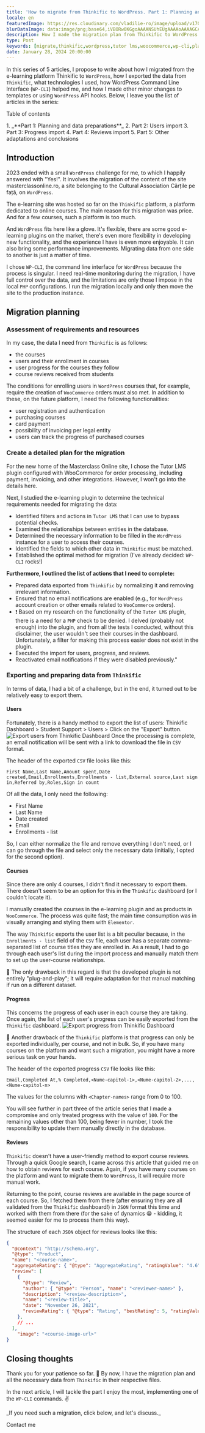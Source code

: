 ```yaml
---
title: 'How to migrate from Thinkific to WordPress. Part 1: Planning and data preparation'
locale: en
featuredImage: https://res.cloudinary.com/vladilie-ro/image/upload/v1706196659/blog/1.%20migrate-thinkific-to-wordpress/v5ypjuldovovlpqw1cc3.webp
blurDataImage: data:image/png;base64,iVBORw0KGgoAAAANSUhEUgAAAAoAAAAGCAIAAAB1kpiRAAAACXBIWXMAAAPoAAAD6AG1e1JrAAAAxUlEQVR4nAG6AEX/ANLS0t/f3+vr6+3t6+/y8fHy7/X39+/y8ens693f3gCZr8qmutOqwtuyxNrK1+b7+/j8//75/Pv19/fo6u0AOG2gKGGRNGiYPHCgUoO2gLPNnNXgmtLels/ZkMrVAKO51qnA3J2zy52yzH+0yxSesQB4iABOWwBicgCKoQDHx8VaTTwkEgAnEwBRQSxNTjkEGREADQA/Vkxmk5oAHg8ARzATLxsAHQAAHgIAMyAGOiQNUTsgaU8yPSsXAbliTzFAqmUAAAAASUVORK5CYII=
description: How I made the migration plan from Thinkific to WordPress of an e-learning site and how I exported the data from Thinkific.
type: Post
keywords: [migrate,thinkific,wordpress,tutor lms,woocommerce,wp-cli,planning,e-learning,masterclass,cărțile pe față]
date: January 28, 2024 20:00:00
---
```

In this series of 5 articles, I propose to write about how I migrated from the e-learning platform <Link href="https://thinkific.com">Thinkific</Link> to `WordPress`, how I exported the data from `Thinkific`, what technologies I used, how WordPress Command Line Interface (`WP-CLI`) helped me, and how I made other minor changes to templates or using `WordPress` API hooks.
Below, I leave you the list of articles in the series:
<div className='rounded-md border p-2 bg-gray-50 dark:bg-slate-900'>
    <p>Table of contents</p>
    1. _**Part 1: Planning and data preparations**_
    2. <Link href="/blog/migrate-thinkific-wordpress-part-2-users-import">Part 2: Users import</Link>
    3. <Link href="/blog/migrate-thinkific-wordpress-part-3-progress-import">Part 3: Progress import</Link>
    4. <Link href="/blog/migrate-thinkific-wordpress-part-4-reviews-import">Part 4: Reviews import</Link>
    5. <Link href="/blog/migrate-thinkific-wordpress-part-5-adaptations-conclusions">Part 5: Other adaptations and conclusions</Link>
</div>

## Introduction
2023 ended with a small `WordPress` challenge for me, to which I happily answered with "Yes!".
It involves the migration of the content of the site <Link href="https://masterclassonline.ro">masterclassonline.ro</Link>, a site belonging to the Cultural Association <Link href="https://cartilepefata.ro">Cărțile pe față</Link>, on `WordPress`.

The e-learning site was hosted so far on the `Thinkific` platform, a platform dedicated to online courses.
The main reason for this migration was price.
And for a few courses, such a platform is too much.

And `WordPress` fits here like a glove.
It's flexible, there are some good e-learning plugins on the market, there's even more flexibility in developing new functionality, and the experience I have is even more enjoyable.
It can also bring some performance improvements.
Migrating data from one side to another is just a matter of time.

I chose `WP-CLI`, the command line interface for `WordPress` because the process is singular.
I need real-time monitoring during the migration, I have full control over the data, and the limitations are only those I impose in the local `PHP` configurations.
I run the migration locally and only then move the site to the production instance.

## Migration planning

### Assessment of requirements and resources
In my case, the data I need from `Thinkific` is as follows:
- the courses
- users and their enrollment in courses
- user progress for the courses they follow
- course reviews received from students

The conditions for enrolling users in `WordPress` courses that, for example, require the creation of `WooCommerce` orders must also met.
In addition to these, on the future platform, I need the following functionalities:
- user registration and authentication
- purchasing courses
- card payment
- possibility of invoicing per legal entity
- users can track the progress of purchased courses

### Create a detailed plan for the migration
For the new home of the Masterclass Online site, I chose the <Link href="https://wordpress.org/plugins/tutor/">Tutor LMS</Link> plugin configured with <Link href="https://wordpress.org/plugins/woocommerce/">WooCommerce</Link> for order processing, including payment, invoicing, and other integrations.
However, I won't go into the details here.

Next, I studied the e-learning plugin to determine the technical requirements needed for migrating the data:
- Identified filters and actions in `Tutor LMS` that I can use to bypass potential checks.
- Examined the relationships between entities in the database.
- Determined the necessary information to be filled in the `WordPress` instance for a user to access their courses.
- Identified the fields to which other data in `Thinkific` must be matched.
- Established the optimal method for migration (I've already decided: `WP-CLI` rocks!)

**Furthermore, I outlined the list of actions that I need to complete:**
- Prepared data exported from `Thinkific` by normalizing it and removing irrelevant information.
- Ensured that no email notifications are enabled (e.g., for `WordPress` account creation or other emails related to `WooCommerce` orders).
- ❗️ Based on my research on the functionality of the `Tutor LMS` plugin, there is a need for a `PHP` check to be denied. I delved (probably not enough) into the plugin, and from all the tests I conducted, without this disclaimer, the user wouldn't see their courses in the dashboard. Unfortunately, a filter for making this process easier does not exist in the plugin.
- Executed the import for users, progress, and reviews.
- Reactivated email notifications if they were disabled previously."

### Exporting and preparing data from `Thinkific`
In terms of data, I had a bit of a challenge, but in the end, it turned out to be relatively easy to export them.

#### Users
Fortunately, there is a handy method to export the list of users:
Thinkific Dashboard > Student Support > Users > Click on the "Export" button.
<img src="https://res.cloudinary.com/vladilie-ro/image/upload/v1706375897/blog/1.%20migrate-thinkific-to-wordpress/thinkific-export-users_iqqirf.webp" alt="Export users from Thinkific Dashboard" className="rounded-md shadow-lg" />
Once the processing is complete, an email notification will be sent with a link to download the file in `CSV` format.

The header of the exported `CSV` file looks like this:
```csv
First Name,Last Name,Amount spent,Date created,Email,Enrollments,Enrollments - list,External source,Last sign in,Referred by,Roles,Sign in count
```
Of all the data, I only need the following:

- First Name
- Last Name
- Date created
- Email
- Enrollments - list

So, I can either normalize the file and remove everything I don't need, or I can go through the file and select only the necessary data (initially, I opted for the second option).

#### Courses
Since there are only 4 courses, I didn't find it necessary to export them.
There doesn't seem to be an option for this in the `Thinkific` dashboard (or I couldn't locate it).

I manually created the courses in the e-learning plugin and as products in `WooCommerce`.
The process was quite fast; the main time consumption was in visually arranging and styling them with `Elementor`.

The way `Thinkific` exports the user list is a bit peculiar because, in the `Enrollments - list` field of the `CSV` file, each user has a separate comma-separated list of course titles they are enrolled in.
As a result, I had to go through each user's list during the import process and manually match them to set up the user-course relationships.

📛 The only drawback in this regard is that the developed plugin is not entirely "plug-and-play"; it will require adaptation for that manual matching if run on a different dataset.

#### Progress
This concerns the progress of each user in each course they are taking.
Once again, the list of each user's progress can be easily exported from the `Thinkific` dashboard.
<img src="https://res.cloudinary.com/vladilie-ro/image/upload/v1706377907/blog/1.%20migrate-thinkific-to-wordpress/thinkific-export-user-course-progress_ez6b8x.webp" alt="Export progress from Thinkific Dashboard" className="rounded-md shadow-lg" />

📛 Another drawback of the `Thinkific` platform is that progress can only be exported individually, per course, and not in bulk.
So, if you have many courses on the platform and want such a migration, you might have a more serious task on your hands.

The header of the exported progress `CSV` file looks like this:
```csv
Email,Completed At,% Completed,<Nume-capitol-1>,<Nume-capitol-2>,...,<Nume-capitol-n>
```
The values for the columns with `<Chapter-names>` range from 0 to 100.

You will see further in <Link href="/blog/migrate-thinkific-wordpress-part-3-progress-import">part three</Link> of the article series that I made a compromise and only treated progress with the value of `100`.
For the remaining values other than 100, being fewer in number, I took the responsibility to update them manually directly in the database.

#### Reviews
`Thinkific` doesn't have a user-friendly method to export course reviews.
Through a quick Google search, I came across <Link href="https://martechlms.com/blog/how-to-export-student-reviews-from-thinkific/" title="How to export student reviews from Thinkific">this article</Link> that guided me on how to obtain reviews for each course.
Again, if you have many courses on the platform and want to migrate them to `WordPress`, it will require more manual work.

Returning to the point, course reviews are available in the page source of each course.
So, I fetched them from there (after ensuring they are all validated from the `Thinkific` dashboard!) in `JSON` format this time and worked with them from there (for the sake of dynamics 😁 - kidding, it seemed easier for me to process them this way).

The structure of each `JSON` object for reviews looks like this:
```json showLineNumbers title="recenzii-curs-1.json"
{
  "@context": "http://schema.org",
  "@type": "Product",
  "name": "<course-name>",
  "aggregateRating": { "@type": "AggregateRating", "ratingValue": "4.6", "reviewCount": 5 },
  "review": [
    {
      "@type": "Review",
      "author": { "@type": "Person", "name": "<reviewer-name>" },
      "description": "<review-description>",
      "name": "<review-title>",
      "date": "November 26, 2021",
      "reviewRating": { "@type": "Rating", "bestRating": 5, "ratingValue": 5, "worstRating": 0 }
    },
    // ...
  ],
    "image": "<course-image-url>"
}
```

## Closing thoughts
Thank you for your patience so far. 🍻
By now, I have the migration plan and all the necessary data from `Thinkific` in their respective files.

In <Link href="/blog/migrate-thinkific-wordpress-part-2-users-import">the next article</Link>, I will tackle the part I enjoy the most, implementing one of the `WP-CLI` commands. ✌️

<div className='mb-4 flex flex-col items-center rounded-md border border-blue-600 p-2'>
    <p className="text-center mt-0">_If you need such a migration, click below, and let's discuss._</p>
    <Link href='/contact' className="animate-text-bg rounded-md bg-gradient-to-r from-blue-600 via-gray-600 to-green-500 bg-[length:400%] px-2 py-1 text-white hover:text-white">Contact me</Link>
</div>
